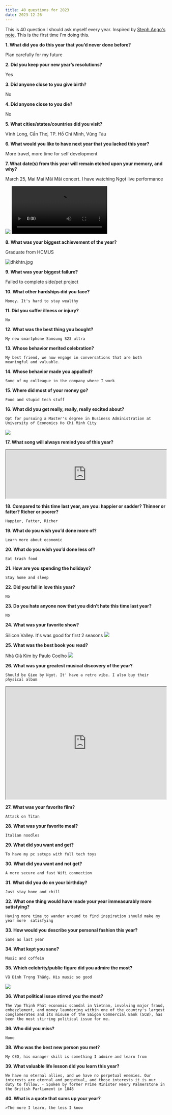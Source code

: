 ```yaml
---
title: 40 questions for 2023
date: 2023-12-26
---
```


This is 40 question I should ask myself every year.  Inspired by [Steph Ango's note](https://stephango.com/40-questions). This is the first time I'm doing this.


**1. What did you do this year that you’d never done before?**

   Plan carefully for my future

**2. Did you keep your new year’s resolutions?**

   Yes

**3. Did anyone close to you give birth?**

   No

**4. Did anyone close to you die?**

   No

**5. What cities/states/countries did you visit?**

   Vĩnh Long, Cần Thơ, TP. Hồ Chí Minh, Vũng Tàu

**6. What would you like to have next year that you lacked this year?**

   More travel, more time for self development

**7. What date(s) from this year will remain etched upon your memory, and why?**

   March 25, Mai Mai Mãi Mãi concert. I have watching Ngọt live performance

<div className="flex gap-5">
<img className="w-2/3 object-cover my-0" src="/images/2023/IMG_20230325_203829.jpg" />
<video controls="controls"
    className="w-1/3 rounded-lg my-0"
>
    <source src="/images/2023/maimaimaimai.webm" type="video/webm" />
    <source src="/images/2023/maimaimaimai.mp4" type="video/mp4" />
</video>
</div>

**8. What was your biggest achievement of the year?**

   Graduate from HCMUS

![dhkhtn.jpg](/images/2023/dhkhtn.jpg)

**9. What was your biggest failure?**

   Failed to complete side/pet project

**10. What other hardships did you face?**

    Money. It's hard to stay wealthy

**11. Did you suffer illness or injury?**

    No

**12. What was the best thing you bought?**

    My new smartphone Samsung S23 ultra

**13. Whose behavior merited celebration?**

    My best friend, we now engage in conversations that are both meaningful and valuable.

**14. Whose behavior made you appalled?**

    Some of my colleague in the company where I work

**15. Where did most of your money go?**

    Food and stupid tech stuff

**16. What did you get really, really, really excited about?**

    Opt for pursuing a Master's degree in Business Administration at University of Economics Ho Chi Minh City
    
![](/images/2023/20231130074236.jpg)

**17. What song will always remind you of this year?**

<iframe src="https://open.spotify.com/embed/track/1yo967mk7CpjvruNxBecOY?utm_source=generator" width="100%" height="152"  allow="autoplay; clipboard-write; encrypted-media; fullscreen; picture-in-picture" loading="lazy"></iframe>

**18. Compared to this time last year, are you: happier or sadder? Thinner or fatter? Richer or poorer?**

    Happier, Fatter, Richer

**19. What do you wish you’d done more of?**

    Learn more about economic

**20. What do you wish you’d done less of?**

    Eat trash food

**21. How are you spending the holidays?**

    Stay home and sleep

**22. Did you fall in love this year?**

    No

**23. Do you hate anyone now that you didn’t hate this time last year?**

    No

**24. What was your favorite show?**

   Silicon Valley. It's was good for first 2 seasons
![](/images/2023/20231130080107.jpg)

**25. What was the best book you read?**

   Nhà Giả Kim by Paulo Coelho
[![](/images/2023/21558662.jpg)](https://www.goodreads.com/book/show/21558662-nh-gi-kim)

**26. What was your greatest musical discovery of the year?**

    Should be Gieo by Ngọt. It' have a retro vibe. I also buy their physical album
<iframe src="https://open.spotify.com/embed/album/1ZnJrvDY8ih3ppPWR2Tc2a?utm_source=generator" width="100%" height="352"  allowFullScreen="" allow="autoplay; clipboard-write; encrypted-media; fullscreen; picture-in-picture" loading="lazy"></iframe>

**27. What was your favorite film?**

    Attack on Titan

**28. What was your favorite meal?**

    Italian noodles

**29. What did you want and get?**

    To have my pc setups with full tech toys
    
**30. What did you want and not get?**

    A more secure and fast Wifi connection

**31. What did you do on your birthday?**

    Just stay home and chill

**32. What one thing would have made your year immeasurably more satisfying?**

    Having more time to wander around to find inspiration should make my year more  satisfying

**33. How would you describe your personal fashion this year?**

    Same as last year

**34. What kept you sane?**

    Music and coffein

**35. Which celebrity/public figure did you admire the most?**

    Vũ Đình Trọng Thắng. His music so good
    
![](/images/2023/20231130081846.jpg)

**36. What political issue stirred you the most?**

    The Vạn Thịnh Phát economic scandal in Vietnam, involving major fraud, embezzlement, and money laundering within one of the country's largest conglomerates and its misuse of the Saigon Commercial Bank (SCB), has been the most stirring political issue for me.

**36. Who did you miss?**

    None

**38. Who was the best new person you met?**

    My CEO, his manager skill is something I admire and learn from

**39. What valuable life lesson did you learn this year?**

    We have no eternal allies, and we have no perpetual enemies. Our interests are eternal and perpetual, and those interests it is our duty to follow. - Spoken by former Prime Minister Henry Palmerstone in the British Parliament in 1848

**40. What is a quote that sums up your year?**

	>The more I learn, the less I know

